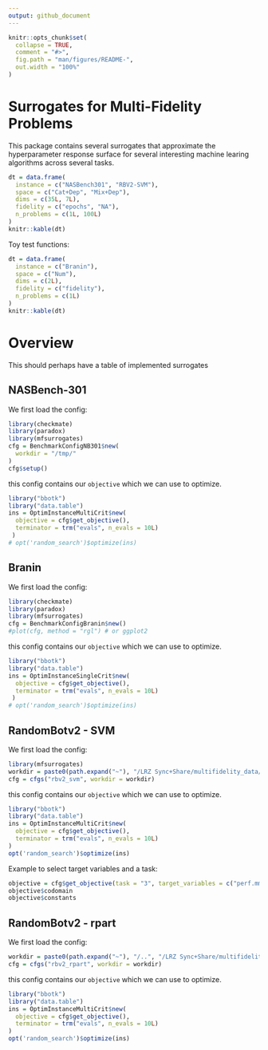 ```yaml
---
output: github_document
---
```


<!-- README.md is generated from README.Rmd. Please edit that file -->

```r
knitr::opts_chunk$set(
  collapse = TRUE,
  comment = "#>",
  fig.path = "man/figures/README-",
  out.width = "100%"
)
```

# Surrogates for Multi-Fidelity Problems

This package contains several surrogates that approximate the hyperparameter response surface for
several interesting machine learing algorithms across several tasks.



```r
dt = data.frame(
  instance = c("NASBench301", "RBV2-SVM"),
  space = c("Cat+Dep", "Mix+Dep"),
  dims = c(35L, 7L),
  fidelity = c("epochs", "NA"),
  n_problems = c(1L, 100L)
)
knitr::kable(dt)
```

Toy test functions:

```r
dt = data.frame(
  instance = c("Branin"),
  space = c("Num"),
  dims = c(2L),
  fidelity = c("fidelity"),
  n_problems = c(1L)
)
knitr::kable(dt)
```



# Overview

This should perhaps have a table of implemented surrogates

## NASBench-301

We first load the config:

```r
library(checkmate)
library(paradox)
library(mfsurrogates)
cfg = BenchmarkConfigNB301$new(
  workdir = "/tmp/"
)
cfg$setup()
```

this config contains our `objective` which we can use to optimize.

```r
library("bbotk")
library("data.table")
ins = OptimInstanceMultiCrit$new(
  objective = cfg$get_objective(),
  terminator = trm("evals", n_evals = 10L)
 )
# opt('random_search')$optimize(ins)
```

## Branin

We first load the config:

```r
library(checkmate)
library(paradox)
library(mfsurrogates)
cfg = BenchmarkConfigBranin$new()
#plot(cfg, method = "rgl") # or ggplot2
```

this config contains our `objective` which we can use to optimize.

```r
library("bbotk")
library("data.table")
ins = OptimInstanceSingleCrit$new(
  objective = cfg$get_objective(),
  terminator = trm("evals", n_evals = 10L)
 )
# opt('random_search')$optimize(ins)
```


## RandomBotv2 - SVM

We first load the config:

```r
library(mfsurrogates)
workdir = paste0(path.expand("~"), "/LRZ Sync+Share/multifidelity_data/")
cfg = cfgs("rbv2_svm", workdir = workdir)
```

this config contains our `objective` which we can use to optimize.

```r
library("bbotk")
library("data.table")
ins = OptimInstanceMultiCrit$new(
  objective = cfg$get_objective(),
  terminator = trm("evals", n_evals = 10L)
)
opt('random_search')$optimize(ins)
```

Example to select target variables and a task:

```r
objective = cfg$get_objective(task = "3", target_variables = c("perf.mmce", "traintime"))
objective$codomain
objective$constants
```

## RandomBotv2 - rpart

We first load the config:

```r
workdir = paste0(path.expand("~"), "/..", "/LRZ Sync+Share/multifidelity_data/")
cfg = cfgs("rbv2_rpart", workdir = workdir)
```

this config contains our `objective` which we can use to optimize.

```r
library("bbotk")
library("data.table")
ins = OptimInstanceMultiCrit$new(
  objective = cfg$get_objective(),
  terminator = trm("evals", n_evals = 10L)
)
opt('random_search')$optimize(ins)
```
